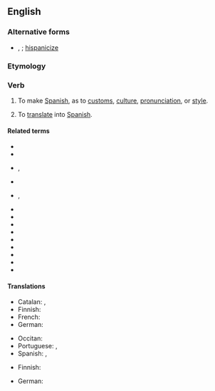 ==English==

===Alternative forms===
* {{l|en|Hispanicise}}, {{l|en|hispanicise}}; [[hispanicize]]

===Etymology===
{{suffix|en|Hispanic|ize}}

===Verb===
{{en-verb|Hispanicizes|Hispanicizing|Hispanicized}}

# {{lb|en|transitive}} To make [[Spanish]], as to [[customs]], [[culture]], [[pronunciation]], or [[style]].
# {{lb|en|transitive}} To [[translate]] into [[Spanish]].

====Related terms====
* {{l|en|Hispanicism}}
* {{l|en|Hispanicist}}
* {{l|en|Hispanicization}}, {{l|en|Hispanicisation}}
* {{l|en|Hispano}}
* {{l|en|Hispano-}}, {{l|en|hispano-}}
* {{l|en|Hispanophile}}
* {{l|en|Hispanophilia}}
* {{l|en|Hispanophilic}}
* {{l|en|Hispanophobe}}
* {{l|en|Hispanophobia}}
* {{l|en|Hispanophobic}}
* {{l|en|Hispanophone}}
* {{l|en|Hispanophonia}}
* {{l|en|Hispanophonic}}

====Translations====
{{trans-top|Hispanize, hispanize}}
* Catalan: {{t+|ca|hispanitzar}}, {{t+|ca|espanyolitzar}}
* Finnish: {{t|fi|espanjalaistaa}}
* French: {{t+|fr|hispaniser}}
* German: {{t|de|hispanisieren}}
{{trans-mid}}
* Occitan: {{t|oc|ispanizar}}
* Portuguese: {{t+|pt|hispanizar}}, {{t+|pt|espanholizar}}
* Spanish: {{t+|es|hispanizar}}, {{t+|es|españolizar}}
{{trans-bottom}}

{{trans-top|translate into Spanish}}
* Finnish: {{t|fi|espanjantaa}}
{{trans-mid}}
* German: {{t|de|ins Spanische übersetzen}}
{{trans-bottom}}